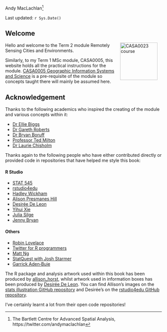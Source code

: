 Andy MacLachlan[^index-1]

[^index-1]: The Bartlett Centre for Advanced Spatial Analysis, https://twitter.com/andymaclachlan

Last updated: `r Sys.Date()`

## Welcome {.unnumbered}

Hello <a href="https://www.ucl.ac.uk/bartlett/casa/"><img src="general_images/casa_logo.jpg" alt="CASA0023 course" width="120" align="right" style="margin: 0 1em 0 1em"/></a> and welcome to the Term 2 module Remotely Sensing Cities and Environments.

Similarly, to my Term 1 MSc module, CASA0005, this website holds all the practical instructions for the module. [CASA0005 Geographic Information Systems and Science](https://andrewmaclachlan.github.io/CASA0005repo/) is a pre-requisite of the module so concepts taught there will mainly be assumed here.

## Acknowledgement {.unnumbered}

Thanks to the following academics who inspired the creating of the module and various concepts within it:

-   [Dr Ellie Biggs](https://twitter.com/EllieMBiggs)
-   [Dr Gareth Roberts](https://www.southampton.ac.uk/geography/about/staff/gjr1f10.page)
-   [Dr Bryan Boruff](https://directory.uwa.edu.au/view?dn=cn%3DBryan%20Boruff%2Cou%3DDepartment%20of%20Geography%20and%20Planning%2Cou%3DArts%5C2C%20Business%5C2C%20Law%20and%20Education%2Cou%3DCollege%20of%20Schools%2Co%3DThe%20University%20of%20Western%20Australia)
-   [Professor Ted Milton](https://www.southampton.ac.uk/geography/about/staff/ejm.page)
-   [Dr Laurie Chisholm](https://scholars.uow.edu.au/display/laurie_chisholm)

Thanks again to the following people who have either contributed directly or provided code in repositories that have helped me style this book:

::: {layout-ncol="2"}
#### R Studio

-   [STAT 545](https://stat545.com/index.html#other-contributors)
-   [rstudio4edu](https://rstudio4edu.github.io/rstudio4edu-book/)
-   [Hadley Wickham](https://twitter.com/hadleywickham)
-   [Alison Presmanes Hill](https://twitter.com/apreshill)
-   [Desirée De Leon](https://twitter.com/dcossyle)
-   [Yihui Xie](https://twitter.com/xieyihui)
-   [Julia Silge](https://twitter.com/juliasilge)
-   [Jenny Bryan](https://twitter.com/JennyBryan)

#### Others

-   [Robin Lovelace](https://twitter.com/robinlovelace)
-   [Twitter for R programmers](https://www.t4rstats.com/index.html)
-   [Matt Ng](https://twitter.com/mattnkm)
-   [StatQuest with Josh Starmer](https://www.youtube.com/channel/UCtYLUTtgS3k1Fg4y5tAhLbw)
-   [Garrick Aden‑Buie](https://twitter.com/grrrck)
:::

The R package and analysis artwork used within this book has been produced by [allison_horst](https://twitter.com/allison_horst), whilst artwork used in information boxes has been produced by [Desirée De Leon](https://twitter.com/dcossyle). You can find Allison's images on the [stats illustration GitHub repository](https://github.com/allisonhorst/stats-illustrations) and Desirée's on the [rstudio4edu GitHub repository](https://github.com/rstudio4edu/rmd4edu).

I've certainly learnt a lot from their open code repositories!

